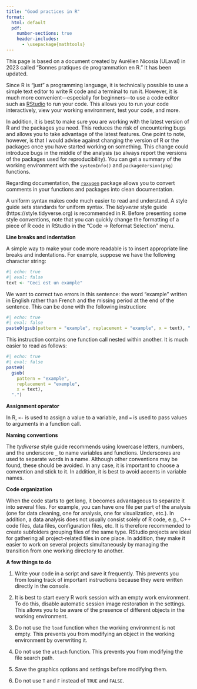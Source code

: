 ```yaml
--- 
title: "Good practices in R"
format: 
  html: default
  pdf:
    number-sections: true
    header-includes:
      - \usepackage{mathtools} 
---
```



This page is based on a document created by Aurélien Nicosia (ULaval) in 2023 called "Bonnes pratiques de programmation en R." It has been updated.

Since R is "just" a programming language, it is technically possible to use a simple text editor to write R code and a terminal to run it. However, it is much more convenient—especially for beginners—to use a code editor such as [RStudio](https://posit.co/download/rstudio-desktop/) to run your code. This allows you to run your code interactively, view your working environment, test your code, and more.

In addition, it is best to make sure you are working with the latest version of R and the packages you need. This reduces the risk of encountering bugs and allows you to take advantage of the latest features. One point to note, however, is that I would advise against changing the version of R or the packages once you have started working on something. This change could introduce bugs in the middle of the analysis (so always report the versions of the packages used for reproducibility). You can get a summary of the working environment with the `systemInfo()` and `packageVersion(pkg)` functions.

Regarding documentation, the [`roxygen`](https://roxygen2.r-lib.org) package allows you to convert comments in your functions and packages into clean documentation.

A uniform syntax makes code much easier to read and understand. A style guide sets standards for uniform syntax. The *tidyverse* style guide (https://style.tidyverse.org) is recommended in R. Before presenting some style conventions, note that you can quickly change the formatting of a piece of R code in RStudio in the “Code -> Reformat Selection” menu. 

**Line breaks and indentation**

A simple way to make your code more readable is to insert appropriate line breaks and indentations. For example, suppose we have the following character string:

```r
#| echo: true
#| eval: false 
text <- "Ceci est un example"
```

We want to correct two errors in this sentence: the word "example" written in English rather than French and the missing period at the end of the sentence. This can be done with the following instruction:

```r
#| echo: true 
#| eval: false 
paste0(gsub(pattern = "example", replacement = "example", x = text), ".")
```

This instruction contains one function call nested within another. It is much easier to read as follows:

```r
#| echo: true 
#| eval: false 
paste0(
  gsub(
    pattern = "example",
    replacement = "exemple",
    x = text),
  ".")

```

**Assignment operator**

In R, `<-` is used to assign a value to a variable, and `=` is used to pass values to arguments in a function call.

**Naming conventions**

The *tydiverse* style guide recommends using lowercase letters, numbers, and the underscore `_` to name variables and functions. Underscores are used to separate words in a name. Although other conventions may be found, these should be avoided. In any case, it is important to choose a convention and stick to it. In addition, it is best to avoid accents in variable names.

**Code organization**

When the code starts to get long, it becomes advantageous to separate it into several files. For example, you can have one file per part of the analysis (one for data cleaning, one for analysis, one for visualization, etc.). In addition, a data analysis does not usually consist solely of R code, e.g., C++ code files, data files, configuration files, etc. It is therefore recommended to create subfolders grouping files of the same type. RStudio projects are ideal for gathering all project-related files in one place. In addition, they make it easier to work on several projects simultaneously by managing the transition from one working directory to another.

**A few things to do**

1. Write your code in a script and save it frequently. This prevents you from losing track of important instructions because they were written directly in the console. 

2. It is best to start every R work session with an empty work environment. To do this, disable automatic session image restoration in the settings. This allows you to be aware of the presence of different objects in the working environment.

3. Do not use the `load` function when the working environment is not empty. This prevents you from modifying an object in the working environment by overwriting it.

4. Do not use the `attach` function. This prevents you from modifying the file search path.

5. Save the graphics options and settings before modifying them.

6. Do not use `T` and `F` instead of `TRUE` and `FALSE`.

